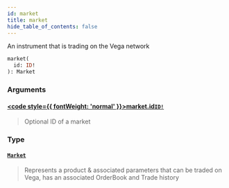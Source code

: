 ```yaml
---
id: market
title: market
hide_table_of_contents: false
---
```








An instrument that is trading on the Vega network

```graphql
market(
  id: ID!
): Market
```


### Arguments

#### [<code style={{ fontWeight: 'normal' }}>market.<b>id</b></code>](#)<Bullet />[`ID!`](/mainnet/api/graphql/scalars/id) <Badge class="secondary" text="non-null"/> <Badge class="secondary" text="scalar"/>
> Optional ID of a market
> 

### Type

#### [`Market`](/mainnet/api/graphql/objects/market) <Badge class="secondary" text="object"/>
> Represents a product & associated parameters that can be traded on Vega, has an associated OrderBook and Trade history
> 






